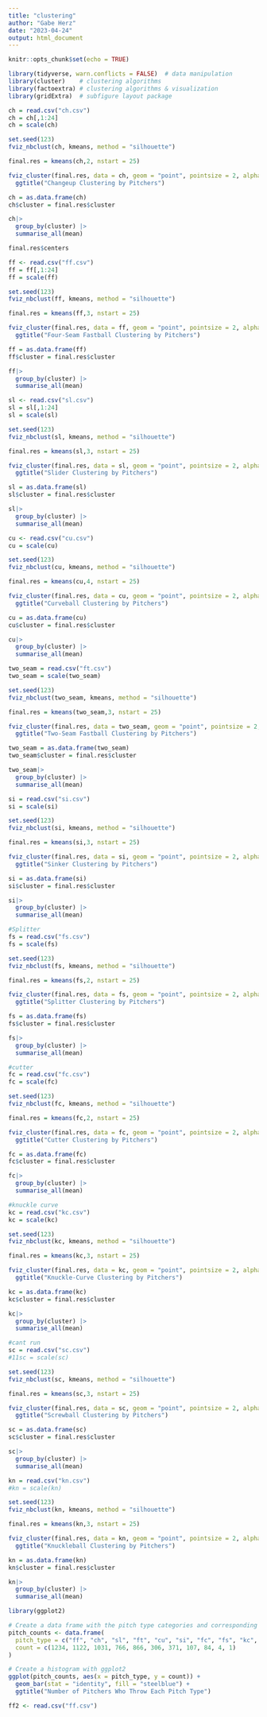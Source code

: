 ```yaml
---
title: "clustering"
author: "Gabe Herz"
date: "2023-04-24"
output: html_document
---
```


```r
knitr::opts_chunk$set(echo = TRUE)
```

```r
library(tidyverse, warn.conflicts = FALSE)  # data manipulation
library(cluster)    # clustering algorithms
library(factoextra) # clustering algorithms & visualization
library(gridExtra)  # subfigure layout package
```

```r
ch = read.csv("ch.csv")
ch = ch[,1:24]
ch = scale(ch)
```

```r
set.seed(123)
fviz_nbclust(ch, kmeans, method = "silhouette")
```
```r
final.res = kmeans(ch,2, nstart = 25)

fviz_cluster(final.res, data = ch, geom = "point", pointsize = 2, alpha = 0.5) +
  ggtitle("Changeup Clustering by Pitchers")

ch = as.data.frame(ch)
ch$cluster = final.res$cluster

ch|> 
  group_by(cluster) |> 
  summarise_all(mean)

final.res$centers

```
```r
ff <- read.csv("ff.csv")
ff = ff[,1:24]
ff = scale(ff)

set.seed(123)
fviz_nbclust(ff, kmeans, method = "silhouette")

final.res = kmeans(ff,3, nstart = 25)

fviz_cluster(final.res, data = ff, geom = "point", pointsize = 2, alpha = 0.5) +
  ggtitle("Four-Seam Fastball Clustering by Pitchers")

ff = as.data.frame(ff)
ff$cluster = final.res$cluster

ff|> 
  group_by(cluster) |> 
  summarise_all(mean)

```
```r
sl <- read.csv("sl.csv")
sl = sl[,1:24]
sl = scale(sl)

set.seed(123)
fviz_nbclust(sl, kmeans, method = "silhouette")

final.res = kmeans(sl,3, nstart = 25)

fviz_cluster(final.res, data = sl, geom = "point", pointsize = 2, alpha = 0.5) +
  ggtitle("Slider Clustering by Pitchers")

sl = as.data.frame(sl)
sl$cluster = final.res$cluster

sl|> 
  group_by(cluster) |> 
  summarise_all(mean)
```

```r
cu <- read.csv("cu.csv")
cu = scale(cu)

set.seed(123)
fviz_nbclust(cu, kmeans, method = "silhouette")

final.res = kmeans(cu,4, nstart = 25)

fviz_cluster(final.res, data = cu, geom = "point", pointsize = 2, alpha = 0.5) +
  ggtitle("Curveball Clustering by Pitchers")

cu = as.data.frame(cu)
cu$cluster = final.res$cluster

cu|> 
  group_by(cluster) |> 
  summarise_all(mean)
```

```r
two_seam = read.csv("ft.csv")
two_seam = scale(two_seam)

set.seed(123)
fviz_nbclust(two_seam, kmeans, method = "silhouette")

final.res = kmeans(two_seam,3, nstart = 25)

fviz_cluster(final.res, data = two_seam, geom = "point", pointsize = 2, alpha = 0.5) +
  ggtitle("Two-Seam Fastball Clustering by Pitchers")

two_seam = as.data.frame(two_seam)
two_seam$cluster = final.res$cluster

two_seam|> 
  group_by(cluster) |> 
  summarise_all(mean)

```
```r
si = read.csv("si.csv")
si = scale(si)

set.seed(123)
fviz_nbclust(si, kmeans, method = "silhouette")

final.res = kmeans(si,3, nstart = 25)

fviz_cluster(final.res, data = si, geom = "point", pointsize = 2, alpha = 0.5) +
  ggtitle("Sinker Clustering by Pitchers")

si = as.data.frame(si)
si$cluster = final.res$cluster

si|> 
  group_by(cluster) |> 
  summarise_all(mean)
```
```r
#Splitter
fs = read.csv("fs.csv")
fs = scale(fs)

set.seed(123)
fviz_nbclust(fs, kmeans, method = "silhouette")

final.res = kmeans(fs,2, nstart = 25)

fviz_cluster(final.res, data = fs, geom = "point", pointsize = 2, alpha = 0.5) +
  ggtitle("Splitter Clustering by Pitchers")

fs = as.data.frame(fs)
fs$cluster = final.res$cluster

fs|> 
  group_by(cluster) |> 
  summarise_all(mean)
```
```r
#cutter
fc = read.csv("fc.csv")
fc = scale(fc)

set.seed(123)
fviz_nbclust(fc, kmeans, method = "silhouette")

final.res = kmeans(fc,2, nstart = 25)

fviz_cluster(final.res, data = fc, geom = "point", pointsize = 2, alpha = 0.5) +
  ggtitle("Cutter Clustering by Pitchers")

fc = as.data.frame(fc)
fc$cluster = final.res$cluster

fc|> 
  group_by(cluster) |> 
  summarise_all(mean)
```

```r
#knuckle curve
kc = read.csv("kc.csv")
kc = scale(kc)

set.seed(123)
fviz_nbclust(kc, kmeans, method = "silhouette")

final.res = kmeans(kc,3, nstart = 25)

fviz_cluster(final.res, data = kc, geom = "point", pointsize = 2, alpha = 0.5) +
  ggtitle("Knuckle-Curve Clustering by Pitchers")

kc = as.data.frame(kc)
kc$cluster = final.res$cluster

kc|> 
  group_by(cluster) |> 
  summarise_all(mean)
```
```r
#cant run
sc = read.csv("sc.csv")
#11sc = scale(sc)

set.seed(123)
fviz_nbclust(sc, kmeans, method = "silhouette")

final.res = kmeans(sc,3, nstart = 25)

fviz_cluster(final.res, data = sc, geom = "point", pointsize = 2, alpha = 0.5) +
  ggtitle("Screwball Clustering by Pitchers")

sc = as.data.frame(sc)
sc$cluster = final.res$cluster

sc|> 
  group_by(cluster) |> 
  summarise_all(mean)
```
```r
kn = read.csv("kn.csv")
#kn = scale(kn)

set.seed(123)
fviz_nbclust(kn, kmeans, method = "silhouette")

final.res = kmeans(kn,3, nstart = 25)

fviz_cluster(final.res, data = kn, geom = "point", pointsize = 2, alpha = 0.5) +
  ggtitle("Knuckleball Clustering by Pitchers")

kn = as.data.frame(kn)
kn$cluster = final.res$cluster

kn|> 
  group_by(cluster) |> 
  summarise_all(mean)
```
```r
library(ggplot2)

# Create a data frame with the pitch type categories and corresponding values
pitch_counts <- data.frame(
  pitch_type = c("ff", "ch", "sl", "ft", "cu", "si", "fc", "fs", "kc", "kn", "sc"),
  count = c(1234, 1122, 1031, 766, 866, 306, 371, 107, 84, 4, 1)
)

# Create a histogram with ggplot2
ggplot(pitch_counts, aes(x = pitch_type, y = count)) +
  geom_bar(stat = "identity", fill = "steelblue") +
  ggtitle("Number of Pitchers Who Throw Each Pitch Type")

```
```r
ff2 <- read.csv("ff.csv")
```

